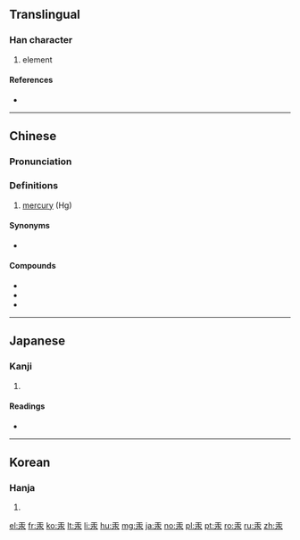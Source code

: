 {{character info/new}}
==Translingual==

===Han character===
{{Han char|rn=85|rad=水|as=03|sn=7|four=10232|canj=ME}}

# element

====References====
* {{Han ref|kx=0606.030|dkj=17139|dj=0999.120|hdz=31550.010|uh=6C5E|ud=27742|bh=A845|bd=43077}}

----

==Chinese==
{{zh-forms}}

===Pronunciation===
{{zh-pron
|m=gǒng
|c=hung6,hung3
|h=pfs=
|md=
|mn=hóng
|w=
|mc=y
|oc=y
|cat=n
}}

===Definitions===
{{zh-hanzi}}

# {{cx|chemistry|lang=zh}} [[mercury]] (Hg)

====Synonyms====
* {{zh-l|水銀}}

====Compounds====
* {{zh-l|汞弧燈}}
* {{zh-l|汞極電池}}
* {{zh-l|汞中毒}}

{{zh-cat|Chemical elements}}

----

==Japanese==

===Kanji===
{{ja-kanji|grade=|rs=水03}}

# {{defn|lang=ja|sort=水03}}

====Readings====
* {{ja-readings|on=[[こう]] (kō)|kun=[[みずがね]] (mizugane)}}

----

==Korean==

===Hanja===
{{ko-hanja|hangeul=홍|eumhun=|rv=hong|mr=hong|y=hong}}

# {{defn|lang=ko|sort=水03}}

[[el:汞]]
[[fr:汞]]
[[ko:汞]]
[[lt:汞]]
[[li:汞]]
[[hu:汞]]
[[mg:汞]]
[[ja:汞]]
[[no:汞]]
[[pl:汞]]
[[pt:汞]]
[[ro:汞]]
[[ru:汞]]
[[zh:汞]]